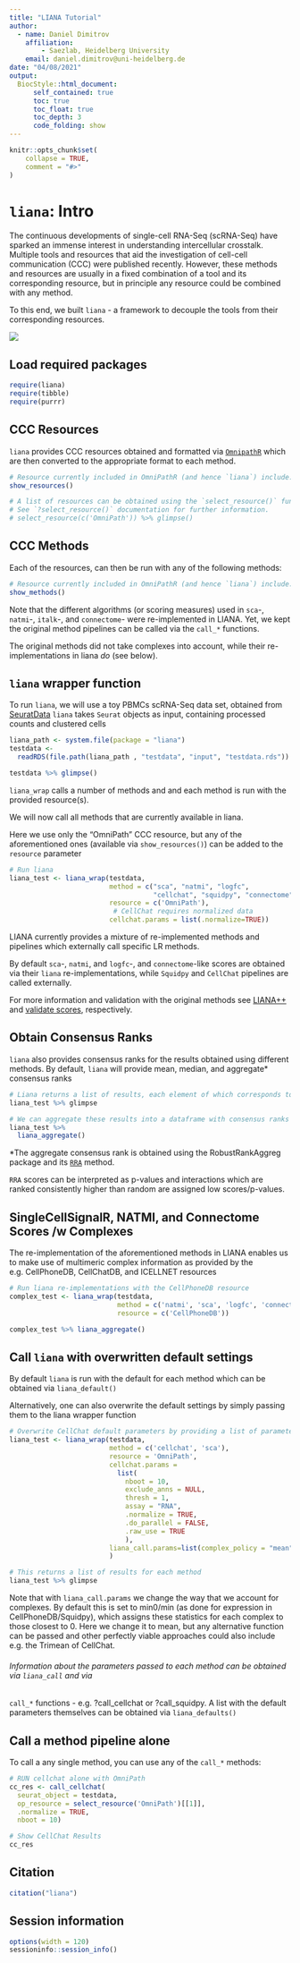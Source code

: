 ```yaml
---
title: "LIANA Tutorial"
author:
  - name: Daniel Dimitrov
    affiliation:
        - Saezlab, Heidelberg University
    email: daniel.dimitrov@uni-heidelberg.de
date: "04/08/2021"
output: 
  BiocStyle::html_document:
      self_contained: true
      toc: true
      toc_float: true
      toc_depth: 3
      code_folding: show
---
```


```r
knitr::opts_chunk$set(
    collapse = TRUE,
    comment = "#>"
)
```

# `liana`: Intro

The continuous developments of single-cell RNA-Seq (scRNA-Seq) have sparked an
immense interest in understanding intercellular crosstalk. Multiple tools and
resources that aid the investigation of cell-cell communication (CCC) were 
published recently. However, these methods and resources are usually in a fixed
combination of a tool and its corresponding resource, but in principle any
resource could be combined with any method.

To this end, we built `liana` - a framework to decouple the tools from their
corresponding resources.

![](../ligrec_pipe.png)

## Load required packages
```r
require(liana)
require(tibble)
require(purrr)
```

## CCC Resources
`liana` provides CCC resources obtained and formatted via [`OmnipathR`](https://github.com/saezlab/OmnipathR) which are then converted to the appropriate format to each method.
```r
# Resource currently included in OmniPathR (and hence `liana`) include:
show_resources()

# A list of resources can be obtained using the `select_resource()` function:
# See `?select_resource()` documentation for further information.
# select_resource(c('OmniPath')) %>% glimpse() 
```
  
  
## CCC Methods
Each of the resources, can then be run with any of the following methods:
```r
# Resource currently included in OmniPathR (and hence `liana`) include:
show_methods()
```
Note that the different algorithms (or scoring measures) used in `sca`-, `natmi`-, `italk`-, and `connectome`- were re-implemented in LIANA.
Yet, we kept the original method pipelines can be called via the `call_*` functions.

The original methods did not take complexes into account, while their re-implementations in liana *do* (see below). 

## `liana` wrapper function

To run `liana`, we will use a toy PBMCs scRNA-Seq data set, obtained from [SeuratData](https://github.com/satijalab/seurat-data)
`liana` takes `Seurat` objects as input, containing processed counts and clustered cells
```r
liana_path <- system.file(package = "liana")
testdata <-
  readRDS(file.path(liana_path , "testdata", "input", "testdata.rds"))

testdata %>% glimpse()
```

`liana_wrap` calls a number of methods and and each method is run with the provided resource(s).

We will now call all methods that are currently available in liana.

Here we use only the "OmniPath" CCC resource, but any of the 
aforementioned ones (available via `show_resources()`) can be added to the `resource` parameter
```r
# Run liana
liana_test <- liana_wrap(testdata,
                         method = c("sca", "natmi", "logfc",
                                    "cellchat", "squidpy", "connectome"),
                         resource = c('OmniPath'),
                          # CellChat requires normalized data
                         cellchat.params = list(.normalize=TRUE))
```
LIANA currently provides a mixture of re-implemented methods and pipelines which externally call specific LR methods.

By default `sca`-, `natmi`, and `logfc`-, and `connectome`-like scores are obtained via their `liana` re-implementations, while `Squidpy` and `CellChat` pipelines are called externally.

For more information and validation with the original methods see [LIANA++](https://saezlab.github.io/liana/articles/liana_devel.html) and [validate scores](https://saezlab.github.io/liana/articles/liana_remethod.html), respectively.


## Obtain Consensus Ranks
`liana` also provides consensus ranks for the results obtained using different
methods. By default, `liana` will provide mean, median, and aggregate* consensus
ranks
```r
# Liana returns a list of results, each element of which corresponds to a method
liana_test %>% glimpse

# We can aggregate these results into a dataframe with consensus ranks
liana_test %>%
  liana_aggregate()
```
*The aggregate consensus rank is obtained using the RobustRankAggreg package and its [`RRA`](https://www.ncbi.nlm.nih.gov/pmc/articles/PMC3278763/) method.

`RRA` scores can be interpreted as p-values and interactions which are
ranked consistently higher than random are assigned low scores/p-values.


## SingleCellSignalR, NATMI, and Connectome Scores /w Complexes
The re-implementation of the aforementioned methods in LIANA enables us to make use of 
multimeric complex information as provided by the e.g. CellPhoneDB, CellChatDB, and ICELLNET resources

```r
# Run liana re-implementations with the CellPhoneDB resource
complex_test <- liana_wrap(testdata,
                           method = c('natmi', 'sca', 'logfc', 'connectome'),
                           resource = c('CellPhoneDB'))

complex_test %>% liana_aggregate()
```


## Call `liana` with overwritten default settings
By default `liana` is run with the default for each method which can be obtained via `liana_default()`

Alternatively, one can also overwrite the default settings by simply passing them to the liana wrapper function
```r
# Overwrite CellChat default parameters by providing a list of parameters
liana_test <- liana_wrap(testdata,
                         method = c('cellchat', 'sca'),
                         resource = 'OmniPath',
                         cellchat.params = 
                           list(
                             nboot = 10,
                             exclude_anns = NULL,
                             thresh = 1,
                             assay = "RNA",
                             .normalize = TRUE,
                             .do_parallel = FALSE,
                             .raw_use = TRUE
                             ),
                         liana_call.params=list(complex_policy = "mean")
                         )

# This returns a list of results for each method
liana_test %>% glimpse
```
Note that with `liana_call.params` we change the way that we account for complexes.
By default this is set to min0/min (as done for expression in CellPhoneDB/Squidpy), 
which assigns these statistics for each complex to those closest to 0. Here
we change it to mean, but any alternative function can be passed and other 
perfectly viable approaches could also include e.g. the Trimean of CellChat.
  
  
  
###### Information about the parameters passed to each method can be obtained via `liana_call` and via
`call_*` functions - e.g. ?call_cellchat or ?call_squidpy.
A list with the default parameters themselves can be obtained via `liana_defaults()`


## Call a method pipeline alone
To call a any single method, you can use any of the `call_*` methods:
```r
# RUN cellchat alone with OmniPath
cc_res <- call_cellchat(
  seurat_object = testdata,
  op_resource = select_resource('OmniPath')[[1]],
  .normalize = TRUE,
  nboot = 10)

# Show CellChat Results
cc_res
```


## Citation
```r
citation("liana")
```


## Session information
```r
options(width = 120)
sessioninfo::session_info()
```

